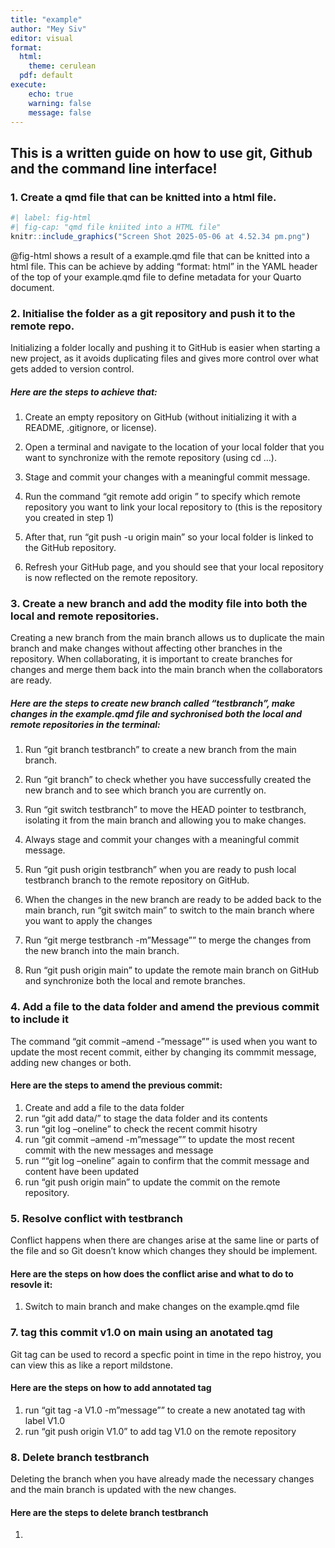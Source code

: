 ```yaml
---
title: "example"
author: "Mey Siv"
editor: visual
format: 
  html: 
    theme: cerulean
  pdf: default
execute:
    echo: true
    warning: false
    message: false
---
```


## This is a written guide on how to use git, Github and the command line interface!

### 1. Create a qmd file that can be knitted into a html file.

```r
#| label: fig-html
#| fig-cap: "qmd file kniited into a HTML file"
knitr::include_graphics("Screen Shot 2025-05-06 at 4.52.34 pm.png")

```

@fig-html shows a result of a example.qmd file that can be knitted into a html file. This can be achieve by adding "format: html" in the YAML header of the top of your example.qmd file to define metadata for your Quarto document.


### 2. Initialise the folder as a git repository and push it to the remote repo.

Initializing a folder locally and pushing it to GitHub is easier when starting a new project, as it avoids duplicating files and gives more control over what gets added to version control.

##### Here are the steps to achieve that:

1.  Create an empty repository on GitHub (without initializing it with a README, .gitignore, or license).

2.  Open a terminal and navigate to the location of your local folder that you want to synchronize with the remote repository (using cd ...).

3.  Stage and commit your changes with a meaningful commit message.

4.  Run the command "git remote add origin <your SSH URL from the remote repo>" to specify which remote repository you want to link your local repository to (this is the repository you created in step 1)

5.  After that, run "git push -u origin main" so your local folder is linked to the GitHub repository.

6.  Refresh your GitHub page, and you should see that your local repository is now reflected on the remote repository.


### 3. Create a new branch and add the modity file into both the local and remote repositories.

Creating a new branch from the main branch allows us to duplicate the main branch and make changes without affecting other branches in the repository. When collaborating, it is important to create branches for changes and merge them back into the main branch when the collaborators are ready.

##### Here are the steps to create new branch called "testbranch", make changes in the example.qmd file and sychronised both the local and remote repositories in the terminal:

1.  Run "git branch testbranch" to create a new branch from the main branch.

2.  Run "git branch" to check whether you have successfully created the new branch and to see which branch you are currently on.

3.  Run "git switch testbranch" to move the HEAD pointer to testbranch, isolating it from the main branch and allowing you to make changes.

4.  Always stage and commit your changes with a meaningful commit message.

5.  Run "git push origin testbranch" when you are ready to push local testbranch branch to the remote repository on GitHub.

6.  When the changes in the new branch are ready to be added back to the main branch, run "git switch main" to switch to the main branch where you want to apply the changes

7.  Run "git merge testbranch -m "Message"" to merge the changes from the new branch into the main branch.

8.  Run "git push origin main" to update the remote main branch on GitHub and synchronize both the local and remote branches.


### 4. Add a file to the data folder and amend the previous commit to include it

The command "git commit --amend -"message"" is used when you want to update the most recent commit, either by changing its commmit message, adding new changes or both. 

#### Here are the steps to amend the previous commit: 
1. Create and add a file to the data folder 
2. run "git add data/" to stage the data folder and its contents
3. run "git log --oneline" to check the recent commit hisotry
4. run "git commit --amend -m "message"" to update the most recent commit with the new messages and message
5. run ""git log --oneline" again to confirm that the commit message and content have been updated 
6. run "git push origin main" to update the commit on the remote repository. 


### 5. Resolve conflict with testbranch

Conflict happens when there are changes arise at the same line or parts of the file and so Git doesn't know which changes they should be implement.

#### Here are the steps on how does the conflict arise and what to do to resovle it:

1.  Switch to main branch and make changes on the example.qmd file



### 7. tag this commit v1.0 on main using an anotated tag 

Git tag can be used to record a specfic point in time in the repo histroy, you can view this as like a report mildstone.  

#### Here are the steps on how to add annotated tag 
1. run "git tag -a V1.0 -m "message"" to create a new anotated tag with label V1.0
2. run "git push origin V1.0" to add tag V1.0 on the remote repository  


### 8. Delete branch testbranch

Deleting the branch when you have already made the necessary changes and the main branch is updated with the new changes. 

#### Here are the steps to delete branch testbranch
1. 





